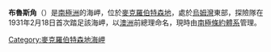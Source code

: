 '''布魯斯角'''（{{lang-en|Cape Bruce}}）是[[南極洲|南極洲]]的海岬，位於[[麥克羅伯特森地|麥克羅伯特森地]]，處於[[烏姆灣|烏姆灣]]東部，探險隊在1931年2月18日首次踏足該海岬，以[[澳洲|澳洲]]前總理命名，現時由[[南極條約體系|南極條約體系]]管理。

{{coor|67|25|S|60|47|E|display=title|type:landmark_source:GNIS}}

{{DEFAULTSORT:Cape Bruce}}
[[Category:麥克羅伯特森地海岬|Category:麥克羅伯特森地海岬]]

{{MacRobertsonLand-geo-stub}}